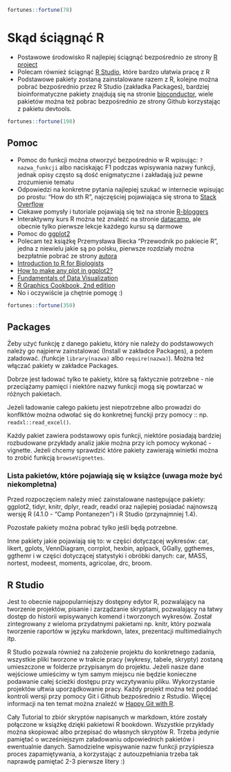 
```r
fortunes::fortune(78)
```

# Skąd ściągnąć R


* Postawowe środowisko R najlepiej ściągnąć bezpośrednio ze strony [R project](http://www.r-project.org/)
* Polecam również ściągnąć [R Studio](http://www.rstudio.com/), które bardzo ułatwia pracę z R
* Podstawowe pakiety zostaną zainstalowane razem z R, kolejne można pobrać bezpośrednio przez R Studio (zakładka Packages), bardziej bioinformatyczne pakiety znajdują się na stronie [bioconductor](http://www.bioconductor.org/),
wiele pakietów można też pobrac bezpośrednio ze strony Github korzystając z pakietu devtools.

```r
fortunes::fortune(198)
```


## Pomoc


* Pomoc do funkcji można otworzyć bezpośrednio w R wpisując: ` ? nazwa_funkcji ` albo naciskając F1 podczas wpisywania nazwy funkcji, jednak opisy często są dość enigmatyczne i zakładają już pewne zrozumienie tematu
* Odpowiedzi na konkretne pytania najlepiej szukać w internecie wpisując po prostu: "How do sth R", najczęściej pojawiająca się strona to [Stack Overflow](http://stackoverflow.com/)
* Ciekawe pomysły i tutoriale pojawiają się też na stronie [R-bloggers](http://www.r-bloggers.com/)
* Interaktywny kurs R można też znaleźć na stronie [datacamp](https://www.datacamp.com), ale obecnie tylko pierwsze lekcje każdego kursu są darmowe
* Pomoc do [ggplot2](http://docs.ggplot2.org/current/)
* Polecam też książkę Przemysława Biecka "Przewodnik po pakiecie R", jedna z niewielu jakie są po polsku, pierwsze rozdziały można bezpłatnie pobrać ze strony [autora](http://www.biecek.pl/)
* [Introduction to R for Biologists](https://melbournebioinformatics.github.io/r-intro-biologists/intro_r_biologists.html#R_for_Biologists_course)
* [How to make any plot in ggplot2?](http://r-statistics.co/ggplot2-Tutorial-With-R.html)
* [Fundamentals of Data Visualization](https://clauswilke.com/dataviz/index.html)
* [R Graphics Cookbook, 2nd edition](https://r-graphics.org/index.html)
* No i oczywiście ja chętnie pomogę :)

```r
fortunes::fortune(350)
```


## Packages


Żeby użyć funkcję z danego pakietu, który nie należy do podstawowych należy go najpierw zainstalować (Install w zakładce Packages), a potem załadować.
(funkcje `library(nazwa)` albo `require(nazwa)`). Można też włączać pakiety w zakładce Packages.

Dobrze jest ładować tylko te pakiety, które są faktycznie potrzebne - nie przeciążamy pamięci i niektóre nazwy funkcji mogą się powtarzać w różnych pakietach.

Jeżeli ładowanie całego pakietu jest niepotrzebne albo prowadzi do konflktów można odwołać się do konkretnej funckji przy pomocy :: np. `readxl::read_excel()`. 

Każdy pakiet zawiera podstawowy opis funkcji, niektóre posiadają bardziej rozbudowane przykłady analiz jakie można przy ich pomocy wykonać - vignette. Jeżeli chcemy sprawdzić które pakiety zawierają winietki można to zrobić funkcją `browseVignettes`. 

### Lista pakietów, które pojawiają się w książce (uwaga może być niekompletna)

Przed rozpoczęciem należy mieć zainstalowane następujące pakiety: ggplot2, tidyr, knitr, dplyr, readr, readxl oraz najlepiej posiadać najnowszą wersję R (4.1.0 - "Camp Pontanezen") i R Studio (przynajmniej 1.4). 

Pozostałe pakiety można pobrać tylko jeśli będą potrzebne.

Inne pakiety jakie pojawiają się to: w części dotyczącej wykresów: car, likert, gplots, VennDiagram, corrplot, hexbin, aplpack, GGally, ggthemes, ggthemr i w części dotyczącej statystyki i obróbki danych: car, MASS, nortest, modeest, moments, agricolae, drc, broom.

## R Studio

Jest to obecnie najpopularniejszy dostępny edytor R, pozwalający na tworzenie projektów, pisanie i zarządzanie skryptami, pozwalający na łatwy dostęp do historii wpisywanych komend i tworzonych wykresów. Został zintegrowany z wieloma przydatnymi pakietami np. knitr, który pozwala tworzenie raportów w języku markdown, latex, prezentacji multimedialnych itp. 

R Studio pozwala również na założenie projektu do konkretnego zadania, wszystkie pliki tworzone w trakcie pracy (wykresy, tabele, skrypty) zostaną umieszczone w folderze przypisanym do projektu. Jeżeli nasze dane wejściowe umieścimy w tym samym miejscu nie będzie konieczne podawanie całej ścieżki dostępu przy wczytywaniu pliku. Wykorzystanie projektów ułtwia uporządkowanie pracy. Każdy projekt można też poddać kontroli wersji przy pomocy Git i Github bezpośrednio z Rstudio. Więcej informacji na ten temat można znaleźć w [Happy Git with R](https://happygitwithr.com/).

Cały Tutorial to zbiór skryptów napisanych w markdown, które zostały połączone w książkę dzięki pakietowi R bookdown. Wszystkie przykłady można skopiować albo przepisać do własnych skryptów R. Trzeba jedynie pamiętać o wcześniejszym załadowaniu odpowiednich pakietów i ewentualnie danych. Samodzielne wpisywanie nazw funkcji przyśpiesza proces zapamiętywania, a korzystając z autouzpełniania trzeba tak naprawdę pamiętać 2-3 pierwsze litery :)